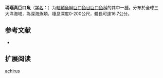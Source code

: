 {{Speciesbox
| name = 瑪瑙真巨口魚
| status = NE
| status_system = IUCN3.1
| image = 
| genus = Eustomias
| species = achirus
| authority = [[Parin_&_Pokhil'skaya|Parin & Pokhil'skaya]], 1974
| synonyms = 
}}

'''瑪瑙真巨口魚'''（[[学名|学名]]：{{lang|la|''Eustomias achirus''}}）为[[輻鰭魚綱|輻鰭魚綱]][[巨口鱼目|巨口鱼目]][[巨口鱼科|巨口鱼科]]的其中一[[種|種]]。分布於全球三大洋海域，為深海魚類，棲息深度0-200公尺，體長可達16.7公分。

== 参考文献 ==
{{refbegin}}
*{{FishBase_species|genus=Eustomias|species=achirus|year=2012|month=2}}
{{refend}}

== 扩展阅读 ==
{{refbegin}}
{{wikispecies-inline|Eustomias achirus|瑪瑙真巨口魚}}
{{refend}}
{{Taxonbar|from=Q549964}}

[[Category:真巨口鱼属|achirus]]